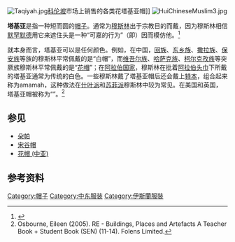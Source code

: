 {{expand|time=2010-09-18T14:48:18+00:00}}
[[File:Taqiyah.jpg|thumb]][[科伦坡|科伦坡]]市场上销售的各类花塔基亚帽]]
[[File:HuiChineseMuslim3.jpg|thumb]]

{{For|伊斯兰教中隐瞒的概念|塔基亚}}
'''塔基亚'''是指一种短而圆的[[帽子|帽子]]。通常为[[穆斯林|穆斯林]]出于宗教目的而戴，因为穆斯林相信[[默罕默德|默罕默德]]用它来遮住头是一种“可嘉的行为”（即{{link-en|穆斯泰哈卜|mustahabb}}）因而模仿他。<ref>{{Cite web |url=http://www.sunnah.org/fiqh/islamic_dress.htm |title=存档副本 |access-date=2015-12-02 |archive-date=2020-11-12 |archive-url=https://web.archive.org/web/20201112013111/http://www.sunnah.org/fiqh/islamic_dress.htm |dead-url=yes }}</ref>

就本身而言，塔基亚可以是任何颜色。例如，在中国，[[回族|回族]]、[[东乡族|东乡族]]、[[撒拉族|撒拉族]]、[[保安族|保安族]]等族的穆斯林平常佩戴的是“白帽”，而[[维吾尔族|维吾尔族]]、[[哈萨克族|哈萨克族]]、[[柯尔克孜族|柯尔克孜族]]等突厥族穆斯林平常佩戴的是“[[花帽|花帽]]”；在[[阿拉伯国家|阿拉伯国家]]，穆斯林在批着[[阿拉伯头巾|阿拉伯头巾]]下所戴的塔基亚通常为传统的白色。一些穆斯林戴了塔基亚帽后还会戴上[[特本_(头巾)|特本]]，组合起来称为amamah，这种做法在[[什叶派|什叶派]]和[[苏菲派|苏菲派]]穆斯林中较为常见。在美国和英国，塔基亚帽被称为“{{link-en|库菲|kufi}}”。<ref>Osbourne, Eileen (2005). RE - Buildings, Places and Artefacts A Teacher Book + Student Book (SEN) (11-14). Folens Limited.</ref>

==参见==
* [[朵帕|朵帕]]
* [[宋谷帽|宋谷帽]]
* [[花帽|花帽 (中亚)]]

==参考资料==
{{Reflist}}
[[Category:帽子|Category:帽子]]
[[Category:中东服装|Category:中东服装]]
[[Category:伊斯蘭服裝|Category:伊斯蘭服裝]]